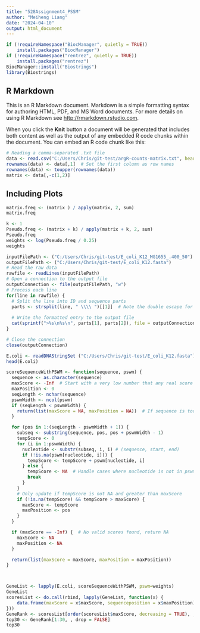 ```yaml
---
title: "528Assignment4_PSSM"
author: "Meiheng Liang"
date: "2024-04-10"
output: html_document
---
```


```r
if (!requireNamespace("BiocManager", quietly = TRUE))
    install.packages("BiocManager")
if (!requireNamespace("rentrez", quietly = TRUE))
    install.packages("rentrez")
BiocManager::install("Biostrings")
library(Biostrings)

```

## R Markdown

This is an R Markdown document. Markdown is a simple formatting syntax for authoring HTML, PDF, and MS Word documents. For more details on using R Markdown see <http://rmarkdown.rstudio.com>.

When you click the **Knit** button a document will be generated that includes both content as well as the output of any embedded R code chunks within the document. You can embed an R code chunk like this:

```r
# Reading a comma-separated .txt file
data <- read.csv("C:/Users/Chris/git-test/argR-counts-matrix.txt", header = FALSE, sep = "\t", fill = TRUE, strip.white = TRUE)
rownames(data) <- data[,1]  # Set the first column as row names
rownames(data) <- toupper(rownames(data))
matrix <- data[,-c(1,2)]

```

## Including Plots
```r
matrix.freq <- (matrix ) / apply(matrix, 2, sum)
matrix.freq 
```


```r
k <- 1 
Pseudo.freq <- (matrix + k) / apply(matrix + k, 2, sum)
Pseudo.freq
weights <- log(Pseudo.freq / 0.25)
weights
```

```r
inputFilePath <- ("C:/Users/Chris/git-test/E_coli_K12_MG1655_.400_50")
outputFilePath <- ("C:/Users/Chris/git-test/E_coli_K12.fasta")
# Read the raw data
rawfile <- readLines(inputFilePath)
# Open a connection to the output file
outputConnection <- file(outputFilePath, "w")
# Process each line
for(line in rawfile) {
  # Split the line into ID and sequence parts
  parts <- strsplit(line, " \\\\ ")[[1]]  # Note the double escape for backslash
  
  # Write the formatted entry to the output file
  cat(sprintf(">%s\n%s\n", parts[1], parts[2]), file = outputConnection)
}

# Close the connection
close(outputConnection)

E.coli <- readDNAStringSet ("C:/Users/Chris/git-test/E_coli_K12.fasta")
head(E.coli)
```


```r
scoreSequenceWithPSWM <- function(sequence, pswm) {
  sequence <- as.character(sequence)
  maxScore <- -Inf  # Start with a very low number that any real score will exceed
  maxPosition <- 0
  seqLength <- nchar(sequence)
  pswmWidth <- ncol(pswm)
  if (seqLength < pswmWidth) {
    return(list(maxScore = NA, maxPosition = NA))  # If sequence is too short, return NA
  }

  for (pos in 1:(seqLength - pswmWidth + 1)) {
    subseq <- substring(sequence, pos, pos + pswmWidth - 1)
    tempScore <- 0
    for (i in 1:pswmWidth) {
      nucleotide <- substr(subseq, i, i) # (sequence, start, end)
      if (!is.na(pswm[nucleotide, i])) {
        tempScore <- tempScore + pswm[nucleotide, i]
      } else {
        tempScore <- NA  # Handle cases where nucleotide is not in pswm
        break
      }
    }
    # Only update if tempScore is not NA and greater than maxScore
    if (!is.na(tempScore) && tempScore > maxScore) {
      maxScore <- tempScore
      maxPosition <- pos
    }
  }

  if (maxScore == -Inf) {  # No valid scores found, return NA
    maxScore <- NA
    maxPosition <- NA
  }

  return(list(maxScore = maxScore, maxPosition = maxPosition))
}



GeneList <- lapply(E.coli, scoreSequenceWithPSWM, pswm=weights)
GeneList
scoresList <- do.call(rbind, lapply(GeneList, function(x) {
    data.frame(maxScore = x$maxScore, sequenceposition = x$maxPosition)
}))
GeneRank <- scoresList[order(scoresList$maxScore, decreasing = TRUE), , drop = FALSE]
top30 <- GeneRank[1:30, , drop = FALSE]
top30


```

